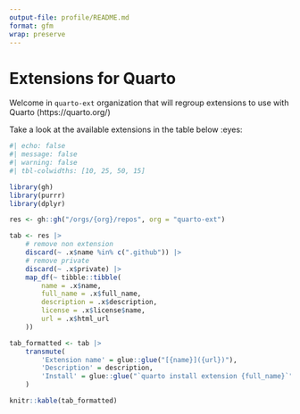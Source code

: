 ```yaml
---
output-file: profile/README.md
format: gfm
wrap: preserve
---
```


# Extensions for Quarto

Welcome in `quarto-ext` organization that will regroup extensions to use with Quarto (https://quarto.org/)

Take a look at the available extensions in the table below :eyes: 

```r
#| echo: false
#| message: false
#| warning: false
#| tbl-colwidths: [10, 25, 50, 15]

library(gh)
library(purrr)
library(dplyr)

res <- gh::gh("/orgs/{org}/repos", org = "quarto-ext") 

tab <- res |> 
    # remove non extension
    discard(~ .x$name %in% c(".github")) |>
    # remove private
    discard(~ .x$private) |>
    map_df(~ tibble::tibble(
        name = .x$name,
        full_name = .x$full_name,
        description = .x$description,
        license = .x$license$name,
        url = .x$html_url
    ))

tab_formatted <- tab |>
    transmute(
        'Extension name' = glue::glue("[{name}]({url})"),
        'Description' = description,
        'Install' = glue::glue("`quarto install extension {full_name}`")
    )

knitr::kable(tab_formatted)
```